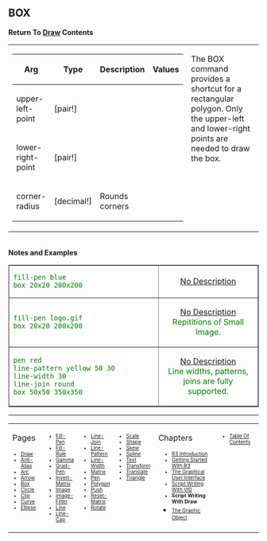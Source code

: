 ==BOX== 

'''Return To [[Draw]] Contents'''
<TABLE WIDTH=100% CELLPADDING=10 CELLSPACING=10><TR><TD WIDTH=50% VALIGN=TOP>
{| cellspacing="1" cellpadding="4" border="0" style="background: black; color: black"
! bgcolor="silver" | Arg 
! bgcolor="silver" | Type 
! bgcolor="silver" | Description
! bgcolor="silver" | Values
|- 
| bgcolor="white" | upper-left-point
| bgcolor="white" | [pair!]
| bgcolor="white" | 
| bgcolor="white" | 
|- 
| bgcolor="white" | lower-right-point
| bgcolor="white" | [pair!]
| bgcolor="white" | 
| bgcolor="white" | 
|- 
| bgcolor="white" | corner-radius
| bgcolor="white" | [decimal!]
| bgcolor="white" | Rounds corners
| bgcolor="white" | 
|}
</TD><TD WIDTH=50% VALIGN=TOP>
The BOX command provides a shortcut for a rectangular polygon. Only the upper-left and lower-right points are needed to draw the box.
</TD></TR></TABLE>
<br>'''Notes and Examples'''

<TABLE style="color:green; background-color:#fffffcc;" cellpadding="20" cellspacing="0" border="1" width=100%><TR>
<TD WIDTH=60%>

<pre>
fill-pen blue
box 20x20 200x200
</pre>

</TD>
<TD align=center valign=MIDDLE>[[images/BOX-1b.png|No Description]]</TD>
</TR><TR>

<TD WIDTH=60%>

<pre>
fill-pen logo.gif
box 20x20 200x200
</pre>

</TD>
<TD align=center valign=MIDDLE>[[images/BOX-2b.png|No Description]] <BR>
Repititions of Small Image.</TD>
</TR><TR>

<TD WIDTH=60%>

<pre>
pen red
line-pattern yellow 50 30
line-width 30
line-join round
box 50x50 350x350
</pre>

</TD>
<TD align=center valign=MIDDLE>[[images/BOX-3b.png|No Description]]<BR>
Line widths, patterns, joins are fully supported.</TD>
</TR>
</TABLE>





----
<TABLE WIDTH=100%><TR><TD ALIGN=LEFT VALIGN=TOP WIDTH=14%>
Pages
<font size=1>
*[[Draw]]
*[[Anti-Alias]]
*[[Arc]]
*[[Arrow]]
*[[Box]]
*[[Circle]]
*[[Clip]]
*[[Curve]]
*[[Ellipse]]
</font></TD>


<TD ALIGN=LEFT VALIGN=TOP WIDTH=14%>



<font size=1>
*[[Fill-Pen]]
*[[Fill-Rule]]
*[[Gamma]]
*[[Grad-Pen]]
*[[Invert-Matrix]]
*[[Image]]
*[[Image-Filter]]
*[[Line]]
*[[Line-Cap]]

</font></TD>

<TD ALIGN=LEFT VALIGN=TOP WIDTH=14%>



<font size=1>
*[[Line-Join]]
*[[Line-Pattern]]
*[[Line-Width]]
*[[Matrix]]
*[[Pen]]
*[[Polygon]]
*[[Push]]
*[[Reset-Matrix]]
*[[Rotate]]
</font></TD>


<TD ALIGN=LEFT VALIGN=TOP WIDTH=14%>



<font size=1>
*[[Scale]]
*[[Shape]]
*[[Skew]]
*[[Spline]]
*[[Text]]
*[[Transform]]
*[[Translate]]
*[[Triangle]]
</font></TD>

<TD ALIGN=LEFT VALIGN=TOP width=25%>
Chapters
<font size=1>
*[[R3 Introduction]]
*[[Getting Started With R3]]
*[[The Graphical User Interface]]
*[[Script Writing With The Visual Interface Dialect|Script Writing With VID]]
*'''Script Writing With Draw'''
*[[The Graphic Object]]</font></TD>

<TD ALIGN=LEFT VALIGN=TOP>
<font size=1>
*[[Table Of Contents]]
</font></TD>
</TR></TABLE>